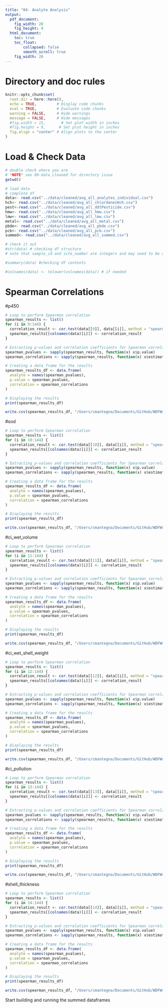 ```yaml
---
title: "04- Analyte Analysis"
output:
  pdf_document: 
    fig_width: 20
    fig_height: 9
  html_document: 
    toc: true
    toc_float:
        collapsed: false
        smooth_scroll: true
    fig_width: 20
---
```


# Directory and doc rules

```r

knitr::opts_chunk$set(
  root.dir = here::here(),
  echo = TRUE,         # Display code chunks
  eval = TRUE,         # Evaluate code chunks
  warning = FALSE,     # Hide warnings
  message = FALSE,     # Hide messages
  #fig.width = 15,       # Set plot width in inches
  #fig.height = 9,      # Set plot height in inches
  fig.align = "center" # Align plots to the center
)

```

# Load & Check Data
```r

# double check where you are
# *NOTE* see 00-data_cleaned for directory issue
getwd()

# load data
# complete df
data<- read.csv("../data/cleaned/avg_all_analytes_individual.csv")
hch<- read.csv("../data/cleaned/avg_all_chlordanesHch.csv")
pest<-read.csv("../data/cleaned/avg_all_ddtPesticide.csv")
hmw<- read.csv("../data/cleaned/avg_all_hmw.csv")
lmw<- read.csv("../data/cleaned/avg_all_lmw.csv")
metal<- read.csv("../data/cleaned/avg_all_metal.csv")
pbde<- read.csv("../data/cleaned/avg_all_pbde.csv")
pcb<- read.csv("../data/cleaned/avg_all_pcb.csv")
summed<- read.csv("../data/cleaned/avg_all_summed.csv")

# check it out
#str(data) # checking df structure
# note that sample_id and site_number are integers and may need to be adjusted to characters for analysis

#summary(data) #checking df contents

#colnames(data) <- tolower(colnames(data)) # if needed

```

# Spearman Correlations
#p450
```r

# Loop to perform Spearman correlation
spearman_results <- list()
for (i in 9:144) {
  correlation_result <- cor.test(data[[9]], data[[i]], method = "spearman")
  spearman_results[[colnames(data)[i]]] <- correlation_result
}

# Extracting p-values and correlation coefficients for Spearman correlation
spearman_pvalues <- sapply(spearman_results, function(x) x$p.value)
spearman_correlations <- sapply(spearman_results, function(x) x$estimate)

# Creating a data frame for the results
spearman_results_df <- data.frame(
  analyte = names(spearman_pvalues),
  p.value = spearman_pvalues,
  correlation = spearman_correlations
)

# Displaying the results
print(spearman_results_df)

write.csv(spearman_results_df, "/Users/cmantegna/Documents/GitHub/WDFWmussels/output/p450_individual_correlations.csv", row.names = FALSE)


```

#sod
```r

# Loop to perform Spearman correlation
spearman_results <- list()
for (i in 10:144) {
  correlation_result <- cor.test(data[[10]], data[[i]], method = "spearman")
  spearman_results[[colnames(data)[i]]] <- correlation_result
}

# Extracting p-values and correlation coefficients for Spearman correlation
spearman_pvalues <- sapply(spearman_results, function(x) x$p.value)
spearman_correlations <- sapply(spearman_results, function(x) x$estimate)

# Creating a data frame for the results
spearman_results_df <- data.frame(
  analyte = names(spearman_pvalues),
  p.value = spearman_pvalues,
  correlation = spearman_correlations
)

# Displaying the results
print(spearman_results_df)

write.csv(spearman_results_df, "/Users/cmantegna/Documents/GitHub/WDFWmussels/output/sod_individual_correlations.csv", row.names = FALSE)


```

#ci_wet_volume
```r

# Loop to perform Spearman correlation
spearman_results <- list()
for (i in 11:144) {
  correlation_result <- cor.test(data[[11]], data[[i]], method = "spearman")
  spearman_results[[colnames(data)[i]]] <- correlation_result
}

# Extracting p-values and correlation coefficients for Spearman correlation
spearman_pvalues <- sapply(spearman_results, function(x) x$p.value)
spearman_correlations <- sapply(spearman_results, function(x) x$estimate)

# Creating a data frame for the results
spearman_results_df <- data.frame(
  analyte = names(spearman_pvalues),
  p.value = spearman_pvalues,
  correlation = spearman_correlations
)

# Displaying the results
print(spearman_results_df)

write.csv(spearman_results_df, "/Users/cmantegna/Documents/GitHub/WDFWmussels/output/ci_wet_volume_individual_correlations.csv", row.names = FALSE)


```


#ci_wet_shell_weight
```r

# Loop to perform Spearman correlation
spearman_results <- list()
for (i in 12:144) {
  correlation_result <- cor.test(data[[12]], data[[i]], method = "spearman")
  spearman_results[[colnames(data)[i]]] <- correlation_result
}

# Extracting p-values and correlation coefficients for Spearman correlation
spearman_pvalues <- sapply(spearman_results, function(x) x$p.value)
spearman_correlations <- sapply(spearman_results, function(x) x$estimate)

# Creating a data frame for the results
spearman_results_df <- data.frame(
  analyte = names(spearman_pvalues),
  p.value = spearman_pvalues,
  correlation = spearman_correlations
)

# Displaying the results
print(spearman_results_df)

write.csv(spearman_results_df, "/Users/cmantegna/Documents/GitHub/WDFWmussels/output/wet_shell_weight_individual_correlations.csv", row.names = FALSE)


```

#ci_pollution
```r

# Loop to perform Spearman correlation
spearman_results <- list()
for (i in 13:144) {
  correlation_result <- cor.test(data[[13]], data[[i]], method = "spearman")
  spearman_results[[colnames(data)[i]]] <- correlation_result
}

# Extracting p-values and correlation coefficients for Spearman correlation
spearman_pvalues <- sapply(spearman_results, function(x) x$p.value)
spearman_correlations <- sapply(spearman_results, function(x) x$estimate)

# Creating a data frame for the results
spearman_results_df <- data.frame(
  analyte = names(spearman_pvalues),
  p.value = spearman_pvalues,
  correlation = spearman_correlations
)

# Displaying the results
print(spearman_results_df)

write.csv(spearman_results_df, "/Users/cmantegna/Documents/GitHub/WDFWmussels/output/ci_pollution_individual_correlations.csv", row.names = FALSE)


```

#shell_thickness
```r

# Loop to perform Spearman correlation
spearman_results <- list()
for (i in 14:144) {
  correlation_result <- cor.test(data[[14]], data[[i]], method = "spearman")
  spearman_results[[colnames(data)[i]]] <- correlation_result
}

# Extracting p-values and correlation coefficients for Spearman correlation
spearman_pvalues <- sapply(spearman_results, function(x) x$p.value)
spearman_correlations <- sapply(spearman_results, function(x) x$estimate)

# Creating a data frame for the results
spearman_results_df <- data.frame(
  analyte = names(spearman_pvalues),
  p.value = spearman_pvalues,
  correlation = spearman_correlations
)

# Displaying the results
print(spearman_results_df)

write.csv(spearman_results_df, "/Users/cmantegna/Documents/GitHub/WDFWmussels/output/shell_thickness_individual_correlations.csv", row.names = FALSE)


```

Start building and running the summed dataframes




#
```r

```

